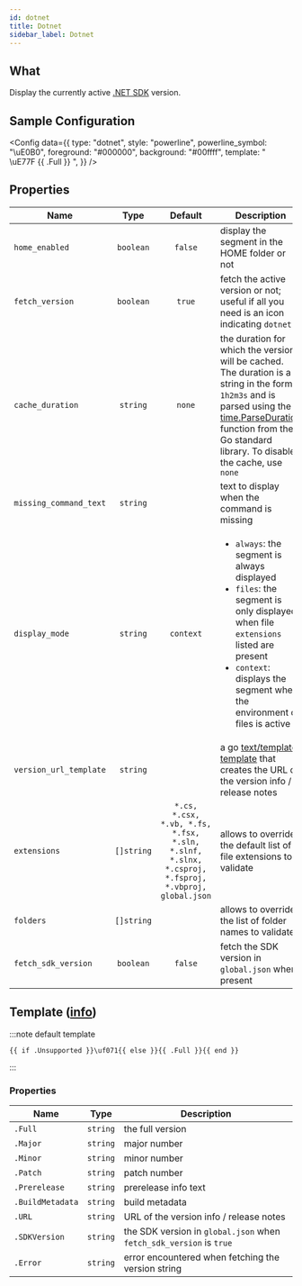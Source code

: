 ```yaml
---
id: dotnet
title: Dotnet
sidebar_label: Dotnet
---
```


## What

Display the currently active [.NET SDK][net-sdk-docs] version.

## Sample Configuration


<Config
  data={{
    type: "dotnet",
    style: "powerline",
    powerline_symbol: "\uE0B0",
    foreground: "#000000",
    background: "#00ffff",
    template: " \uE77F {{ .Full }} ",
  }}
/>

## Properties

| Name                   |    Type    |                                              Default                                               | Description                                                                                                                                                                                                                          |
| ---------------------- | :--------: | :------------------------------------------------------------------------------------------------: | ------------------------------------------------------------------------------------------------------------------------------------------------------------------------------------------------------------------------------------ |
| `home_enabled`         | `boolean`  |                                              `false`                                               | display the segment in the HOME folder or not                                                                                                                                                                                        |
| `fetch_version`        | `boolean`  |                                               `true`                                               | fetch the active version or not; useful if all you need is an icon indicating `dotnet`                                                                                                                                               |
| `cache_duration`       |  `string`  |                                               `none`                                               | the duration for which the version will be cached. The duration is a string in the format `1h2m3s` and is parsed using the [time.ParseDuration] function from the Go standard library. To disable the cache, use `none`              |
| `missing_command_text` |  `string`  |                                                                                                    | text to display when the command is missing                                                                                                                                                                                          |
| `display_mode`         |  `string`  |                                             `context`                                              | <ul><li>`always`: the segment is always displayed</li><li>`files`: the segment is only displayed when file `extensions` listed are present</li><li>`context`: displays the segment when the environment or files is active</li></ul> |
| `version_url_template` |  `string`  |                                                                                                    | a go [text/template][go-text-template] [template][templates] that creates the URL of the version info / release notes                                                                                                                |
| `extensions`           | `[]string` | `*.cs, *.csx, *.vb, *.fs, *.fsx, *.sln, *.slnf, *.slnx, *.csproj, *.fsproj, *.vbproj, global.json` | allows to override the default list of file extensions to validate                                                                                                                                                                   |
| `folders`              | `[]string` |                                                                                                    | allows to override the list of folder names to validate                                                                                                                                                                              |
| `fetch_sdk_version`    | `boolean`  |                                              `false`                                               | fetch the SDK version in `global.json` when present                                                                                                                                                                                  |

## Template ([info][templates])

:::note default template

```template
{{ if .Unsupported }}\uf071{{ else }}{{ .Full }}{{ end }}
```

:::

### Properties

| Name             | Type     | Description                                                         |
| ---------------- | -------- | ------------------------------------------------------------------- |
| `.Full`          | `string` | the full version                                                    |
| `.Major`         | `string` | major number                                                        |
| `.Minor`         | `string` | minor number                                                        |
| `.Patch`         | `string` | patch number                                                        |
| `.Prerelease`    | `string` | prerelease info text                                                |
| `.BuildMetadata` | `string` | build metadata                                                      |
| `.URL`           | `string` | URL of the version info / release notes                             |
| `.SDKVersion`    | `string` | the SDK version in `global.json` when `fetch_sdk_version` is `true` |
| `.Error`         | `string` | error encountered when fetching the version string                  |

[go-text-template]: https://golang.org/pkg/text/template/
[templates]: /docs/configuration/templates
[net-sdk-docs]: https://docs.microsoft.com/en-us/dotnet/core/tools
[time.ParseDuration]: https://golang.org/pkg/time/#ParseDuration
